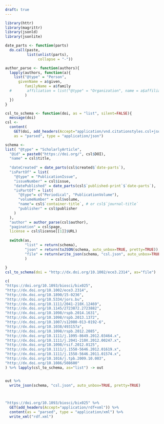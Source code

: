 ```yaml
---
draft: true
---
```



```r
library(httr)
library(magrittr)
library(jsonld)
library(jsonlite)

```


```r
date_parts <- function(parts)
  do.call(paste,
          list(unlist(parts),
               collapse = "-"))

author_parse <- function(authors){
  lapply(authors, function(a){
    list("@type" = "Person",
      givenName = a$given,
         familyName = a$family
  #       affiliation = list("@type" = "Organization", name = a$affiliation[[1]]$name) # handle if empty
         )
  })
}
```

```r
csl_to_schema <- function(doi, as = "list", silent=FALSE){
  message(doi)
csl <-
  content(
    GET(doi, add_headers(Accept="application/vnd.citationstyles.csl+json")),
    as = "parsed", type = "application/json")

schema <- 
list( "@type" = "ScholarlyArticle",
  "@id" = paste0("https://doi.org/", csl$DOI),
  "name" = csl$title,
  
  "dateCreated" = date_parts(csl$created$`date-parts`), 
  "isPartOf" = list(
    "@type" = "PublicationIssue",
    "issueNumber" = csl$issue,
    "datePublished" = date_parts(csl$`published-print`$`date-parts`), 
    "isPartOf" = list(
      "@type"= c("Periodical", "PublicationVolume"),
      "volumeNumber" = csl$volume,
      "name"= csl$`container-title`, # or csl$`journal-title`
      "publisher" = csl$publisher
    )
  ), 
  "author" = author_parse(csl$author),
  "pagination" = csl$page,
  license = csl$license[[1]]$URL) 
 
  switch(as, 
         "list" = return(schema),
         "json" = return(toJSON(schema, auto_unbox=TRUE, pretty=TRUE)),
         "file" = return(write_json(schema, "csl.json", auto_unbox=TRUE, pretty=TRUE))
         )
  
}
csl_to_schema(doi = "http://dx.doi.org/10.1002/ece3.2314", as="file")


```



```r
c(
"https://doi.org/10.1093/biosci/bix025",
"http://dx.doi.org/10.1002/ece3.2314",
"http://dx.doi.org/10.1890/15-0236",
"http://dx.doi.org/10.5334/jors.bu",
"http://dx.doi.org/10.1111/2041-210X.12469",
"http://dx.doi.org/10.1145/2723872.2723882",
"http://dx.doi.org/10.1098/rspb.2014.1631",
"http://dx.doi.org/10.1098/rspb.2013.1372",
"http://dx.doi.org/10.1007/s12080-013-0192-6",
"http://dx.doi.org/10.1038/493157a",
"http://dx.doi.org/10.1098/rspb.2012.2085",
"http://dx.doi.org/10.1111/j.1095-8649.2012.03464.x",
"http://dx.doi.org/10.1111/j.2041-210X.2012.00247.x",
"http://dx.doi.org/10.1098/rsif.2012.0125",
"http://dx.doi.org/10.1111/j.1558-5646.2012.01619.x", 
"http://dx.doi.org/10.1111/j.1558-5646.2011.01574.x",
"http://dx.doi.org/10.1016/j.tpb.2009.10.003",
"http://dx.doi.org/10.1086/508600"
) %>% lapply(csl_to_schema, as="list") -> out


out %>%
  write_json(schema, "csl.json", auto_unbox=TRUE, pretty=TRUE)
	 



```







```r
"https://doi.org/10.1093/biosci/bix025" %>%
  GET(add_headers(Accept="application/rdf+xml")) %>%
  content(as = "parsed", type = "application/xml") %>%
  write_xml("rdf.xml")
```